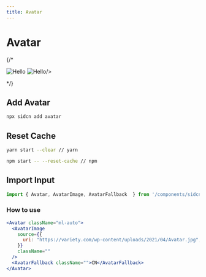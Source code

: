 ```yaml
---
title: Avatar
---
```



# Avatar 

{/*
<div style={{ display: "flex", flexDirection: "row",marginTop:40}}>
  <Image
    src="/assets/components/Alert/Frame.svg"
    alt="Hello"
    width={250}
    height={250}
    style={{marginLeft:'auto',marginRight:10}}
  />
  <Image
    src="/assets/components/Alert/Frame-1.svg"
    alt="Hello"
    width={250}
    height={250}
    style={{marginRight:'auto',marginLeft:10}}

/>

</div>
*/}

## Add Avatar


```jsx copy
npx sidcn add avatar
```

##  Reset Cache

```bash copy
yarn start --clear // yarn

npm start -- --reset-cache // npm
```

## Import Input


```jsx copy
import { Avatar, AvatarImage, AvatarFallback  } from '/components/sidcn/ui/avatar';
```
### How to use


```jsx copy
<Avatar className="ml-auto">
  <AvatarImage
    source={{
      uri: "https://variety.com/wp-content/uploads/2021/04/Avatar.jpg",
    }}
    className=""
  />
  <AvatarFallback className="">CN</AvatarFallback>
</Avatar>
```
